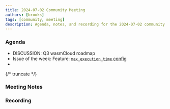 ```yaml
---
title: 2024-07-02 Community Meeting
authors: [brooks]
tags: [community, meeting]
description: Agenda, notes, and recording for the 2024-07-02 community meeting
---
```



### Agenda

- DISCUSSION: Q3 wasmCloud roadmap
- Issue of the week: Feature: [`max_execution_time` config](https://github.com/wasmCloud/wasmCloud/issues/2016)
- 

{/* truncate */}

### Meeting Notes

### Recording

<ReactPlayer url='https://www.youtube.com/watch?v=u11NcvhlJfQ' controls />
